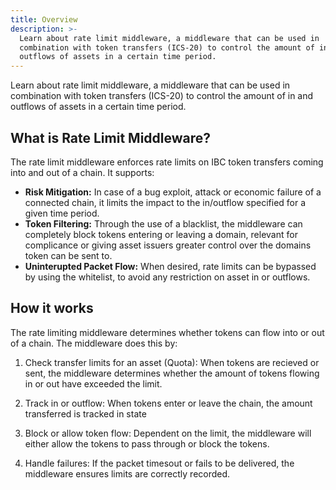 ```yaml
---
title: Overview
description: >-
  Learn about rate limit middleware, a middleware that can be used in
  combination with token transfers (ICS-20) to control the amount of in and
  outflows of assets in a certain time period.
---
```


Learn about rate limit middleware, a middleware that can be used in combination with token transfers (ICS-20) to control the amount of in and outflows of assets in a certain time period.

## What is Rate Limit Middleware?

The rate limit middleware enforces rate limits on IBC token transfers coming into and out of a chain. It supports:

* **Risk Mitigation:** In case of a bug exploit, attack or economic failure of a connected chain, it limits the impact to the in/outflow specified for a given time period.
* **Token Filtering:** Through the use of a blacklist, the middleware can completely block tokens entering or leaving a domain, relevant for complicance or giving asset issuers greater control over the domains token can be sent to.
* **Uninterupted Packet Flow:** When desired, rate limits can be bypassed by using the whitelist, to avoid any restriction on asset in or outflows.

## How it works

The rate limiting middleware determines whether tokens can flow into or out of a chain. The middleware does this by:

1. Check transfer limits for an asset (Quota): When tokens are recieved or sent, the middleware determines whether the amount of tokens flowing in or out have exceeded the limit.

2. Track in or outflow: When tokens enter or leave the chain, the amount transferred is tracked in state

3. Block or allow token flow: Dependent on the limit, the middleware will either allow the tokens to pass through or block the tokens.

4. Handle failures: If the packet timesout or fails to be delivered, the middleware ensures limits are correctly recorded.
